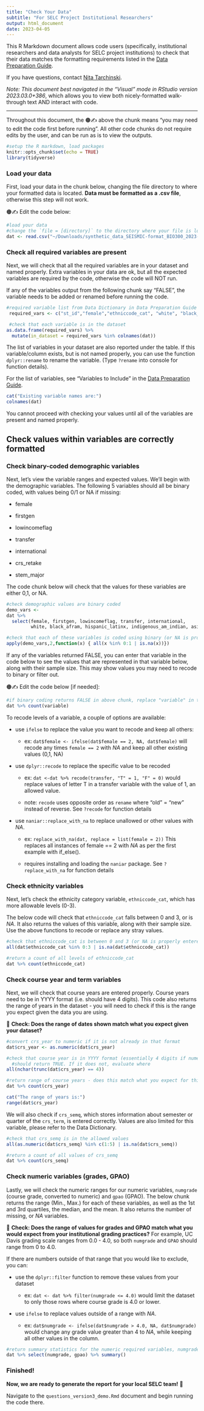```yaml
---
title: "Check Your Data"
subtitle: "For SELC Project Institutional Researchers"
output: html_document
date: 2023-04-05
---
```


This R Markdown document allows code users (specifically, institutional researchers and data analysts for SELC project institutions) to check that their data matches the formatting requirements listed in the [Data Preparation Guide](https://htmlpreview.github.io/?https://github.com/vsfarrar/SEISMIC-equity-measures/blob/main/data_preparation_guide.html).

If you have questions, contact [Nita Tarchinski](mailto:nitaked@umich.edu).

*Note: This document best navigated in the "Visual" mode in RStudio version 2023.03.0+386*, which allows you to view both nicely-formatted walk-through text AND interact with code.

------------------------------------------------------------------------

Throughout this document, the 🟠✍️ above the chunk means "you may need to edit the code first before running". All other code chunks do not require edits by the user, and can be run as is to view the outputs.

```r
#setup the R markdown, load packages
knitr::opts_chunk$set(echo = TRUE)
library(tidyverse)
```

### Load your data

First, load your data in the chunk below, changing the file directory to where your formatted data is located. **Data must be formatted as a .csv file**, otherwise this step will not work.

🟠✍️ Edit the code below:

```r
#load your data
#change the `file = [directory]` to the directory where your file is located
dat <- read.csv("~/Downloads/synthetic_data_SEISMIC-format_BIO300_2023-04-27.csv")
```

### Check all required variables are present

Next, we will check that all the required variables are in your dataset and named properly. Extra variables in your data are ok, but all the expected variables are required by the code, otherwise the code will NOT run.

If any of the variables output from the following chunk say "FALSE", the variable needs to be added or renamed before running the code.

```r
#required variable list from Data Dictionary in Data Preparation Guide
 required_vars <- c("st_id","female","ethniccode_cat", "white", "black_afram", "hispanic_latinx", "indigenous_am_indian", 'asian', 'pacific_islander', "firstgen","lowincomeflag","transfer", "international", "crs_name", "crs_term", "crs_year", "crs_semq", "major", "stem_major", "numgrade", "gpao")

 #check that each variable is in the dataset
as.data.frame(required_vars) %>%
  mutate(in_dataset = required_vars %in% colnames(dat))

```

The list of variables in your dataset are also reported under the table. If this variable/column exists, but is not named properly, you can use the function `dplyr::rename` to rename the variable. (Type `?rename` into console for function details).

For the list of variables, see "Variables to Include" in the [Data Preparation Guide](https://htmlpreview.github.io/?https://github.com/vsfarrar/SEISMIC-equity-measures/blob/main/data_preparation_guide.html).

```r
cat("Existing variable names are:")
colnames(dat)
```

You cannot proceed with checking your values until all of the variables are present and named properly.

## Check values within variables are correctly formatted

### Check binary-coded demographic variables

Next, let's view the variable ranges and expected values. We'll begin with the demographic variables. The following 5 variables should all be binary coded, with values being 0/1 or NA if missing:

-   female

-   firstgen

-   lowincomeflag

-   transfer

-   international

-   crs_retake

-   stem_major

The code chunk below will check that the values for these variables are either 0,1, or NA.

```r
#check demographic values are binary coded
demo_vars <-
dat %>%
  select(female, firstgen, lowincomeflag, transfer, international,
         white, black_afram, hispanic_latinx, indigenous_am_indian, asian, pacific_islander, crs_retake, stem_major)

#check that each of these variables is coded using binary (or NA is properly entered as NA)
apply(demo_vars,2,function(x) { all(x %in% 0:1 | is.na(x))})

```

If any of the variables returned FALSE, you can enter that variable in the code below to see the values that are represented in that variable below, along with their sample size. This may show values you may need to recode to binary or filter out.

🟠✍️ Edit the code below [if needed]:

```r
#if binary coding returns FALSE in above chunk, replace "variable" in the code below with the name of the variable you would like to examine
dat %>% count(variable)

```

To recode levels of a variable, a couple of options are available:

-   use `ifelse` to replace the value you want to recode and keep all others:

    -   ex: `dat$female <- ifelse(dat$female == 2, NA, dat$female)` will recode any times `female == 2` with *NA* and keep all other existing values (0,1, NA)

-   use `dplyr::recode` to replace the specific value to be recoded

    -   ex: `dat <-dat %>% recode(transfer, "T" = 1, "F" = 0)` would replace values of letter T in a transfer variable with the value of 1, an allowed value.

    -   note: `recode` uses opposite order as `rename` where "old" = "new" instead of reverse. See `?recode` for function details

-   use `naniar::replace_with_na` to replace unallowed or other values with *NA*.

    -   ex: `replace_with_na(dat, replace = list(female = 2))` This replaces all instances of female == 2 with *NA* as per the first example with if_else().

    -   requires installing and loading the `naniar` package. See `?replace_with_na` for function details

### Check ethnicity variables

Next, let's check the ethnicity category variable, `ethniccode_cat`, which has more allowable levels (0-3).

The below code will check that `ethniccode_cat` falls between 0 and 3, or is *NA*. It also returns the values of this variable, along with their sample size. Use the above functions to recode or replace any stray values.

```r
#check that ethniccode_cat is between 0 and 3 (or NA is properly entered as NA)
all(dat$ethniccode_cat %in% 0:3 | is.na(dat$ethniccode_cat))

```

```r
#return a count of all levels of ethniccode_cat
dat %>% count(ethniccode_cat)
```

### Check course year and term variables

Next, we will check that course years are entered properly. Course years need to be in YYYY format (i.e. should have 4 digits). This code also returns the range of years in the dataset - you will need to check if this is the range you expect given the data you are using.

💭 **Check: Does the range of dates shown match what you expect given your dataset?**

```r
#convert crs_year to numeric if it is not already in that format
dat$crs_year <- as.numeric(dat$crs_year)

#check that course year is in YYYY format (essentially 4 digits if numeric)
  #should return TRUE. If it does not, evaluate where 
all(nchar(trunc(dat$crs_year) == 4))

#return range of course years - does this match what you expect for this dataset?
dat %>% count(crs_year)

cat("The range of years is:")
range(dat$crs_year)

```

We will also check if `crs_semq`, which stores information about semester or quarter of the `crs_term`, is entered correctly. Values are also limited for this variable, please refer to the Data Dictionary.

```r
#check that crs_semq is in the allowed values
all(as.numeric(dat$crs_semq) %in% c(1:5) | is.na(dat$crs_semq))

#return a count of all values of crs_semq
dat %>% count(crs_semq)

```

### Check numeric variables (grades, GPAO)

Lastly, we will check the numeric ranges for our numeric variables, `numgrade` (course grade, converted to numeric) and `gpao` (GPAO). The below chunk returns the range (Min., Max.) for each of these variables, as well as the 1st and 3rd quartiles, the median, and the mean. It also returns the number of missing, or *NA* variables.

💭 **Check: Does the range of values for grades and GPAO match what you would expect from your institutional grading practices?** For example, UC Davis grading scale ranges from 0.0 - 4.0, so both `numgrade` and `GPAO` should range from 0 to 4.0.

If there are numbers outside of that range that you would like to exclude, you can:

-   use the `dplyr::filter` function to remove these values from your dataset

    -   ex: `dat <- dat %>% filter(numgrade <= 4.0)` would limit the dataset to only those rows where course grade is 4.0 or lower.

-   use `ifelse` to replace values outside of a range with *NA*.

    -   ex: `dat$numgrade <- ifelse(dat$numgrade > 4.0, NA, dat$numgrade)` would change any grade value greater than 4 to *NA*, while keeping all other values in the column.

```r
#return summary statistics for the numeric required variables, numgrade and gpao
dat %>% select(numgrade, gpao) %>% summary()

```

### **Finished!**

**Now, we are ready to generate the report for your local SELC team!** 🎉

Navigate to the `questions_version3_demo.Rmd` document and begin running the code there.
